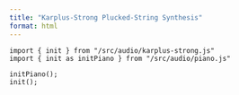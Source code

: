 ```yaml
---
title: "Karplus-Strong Plucked-String Synthesis"
format: html
---
```


<div id="piano"></div>

```ojs
import { init } from "/src/audio/karplus-strong.js"
import { init as initPiano } from "/src/audio/piano.js"

initPiano();
init();
```